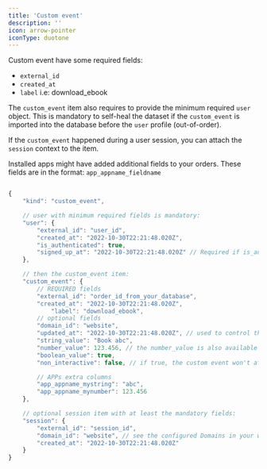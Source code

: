 ```yaml
---
title: 'Custom event'
description: ''
icon: arrow-pointer
iconType: duotone
---
```



Custom event have some required fields:

- `external_id`
- `created_at`
- `label`  i.e: download_ebook

The `custom_event` item also requires to provide the minimum required `user` object. This is mandatory to self-heal the dataset if the `custom_event` is imported into the database before the `user` profile (out-of-order).

If the `custom_event` happened during a user session, you can attach the `session` context to the item.

Installed apps might have added additional fields to your orders. These fields are in the format: `app_appname_fieldname`

```jsx

{
 	"kind": "custom_event",

	// user with minimum required fields is mandatory:
	"user": {
		"external_id": "user_id",
		"created_at": "2022-10-30T22:21:48.020Z",
		"is_authenticated": true,
		"signed_up_at": "2022-10-30T22:21:48.020Z" // Required if is_authenticated = true
	},

	// then the custom_event item:
 	"custom_event": {
		// REQUIRED fields
		"external_id": "order_id_from_your_database",
		"created_at": "2022-10-30T22:21:48.020Z",
			"label": "download_ebook",
		// optional fields
		"domain_id": "website",
		"updated_at": "2022-10-30T22:21:48.020Z", // used to control the override of existing order fields
		"string_value": "Book abc",
		"number_value": 123.456, // the number_value is also available in the reports as SUM and AVG (average)
		"boolean_value": true,
		"non_interactive": false, // if true, the custom event won't affect the session bounce rate

		// APPs extra columns
		"app_appname_mystring": "abc",
		"app_appname_mynumber": 123.456
 	},

	// optional session item with at least the mandatory fields:
	"session": {
		"external_id": "session_id",
		"domain_id": "website", // see the configured Domains in your workspace
		"created_at": "2022-10-30T22:21:48.020Z"
	}
}
```
